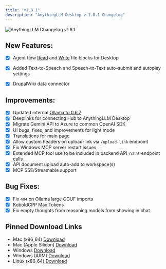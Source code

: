 ```yaml
---
title: "v1.8.1"
description: "AnythingLLM Desktop v.1.8.1 Changelog"
---
```



<style global jsx>{`
  img {
    aspect-ratio: 16/9;
    object-fit: fit;
    border-radius: 20px;
  }
`}</style>

<Image
  src="/images/product/changelog/header-image.png"
  height={1080}
  width={1920}
  quality={100}
  alt="AnythingLLM Changelog v1.8.1"
/>

## New Features:

- [x] Agent flow [Read](/agent-flows/blocks/read-file) and [Write](/agent-flows/blocks/write-file) file blocks for Desktop
- [x] Added Text-to-Speech and Speech-to-Text auto-submit and autoplay settings
- [x] DrupalWiki data connector


## Improvements:

- [x] Updated internal [Ollama to 0.6.7](https://github.com/ollama/ollama/releases/tag/v0.6.7)
- [x] Deeplinks for connecting Hub to AnythingLLM Desktop
- [x] Migrate Gemini API to Azure to common OpenAI SDK
- [x] UI bugs, fixes, and improvements for light mode
- [x] Translations for main page
- [x] Allow custom headers on upload-link via `/upload-link` endpoint
- [x] Fix Windows MCP server restart issues
- [x] Extended MCP tool use to be included in backend API `/chat` endpoint calls
- [x] API document upload auto-add to workspace(s)
- [x] MCP SSE/Streamable support

## Bug Fixes:

- [x] Fix `404` on Ollama large GGUF imports
- [x] KoboldCPP Max Tokens
- [x] Fix empty thoughts from reasoning models from showing in chat

## Pinned Download Links

- Mac (x86_64) [Download](https://cdn.anythingllm.com/legacy/1.8.1/AnythingLLMDesktop.dmg)
- Mac (Apple Silicon) [Download](https://cdn.anythingllm.com/legacy/1.8.1/AnythingLLMDesktop-Silicon.dmg)
- Windows [Download](https://cdn.anythingllm.com/legacy/1.8.1/AnythingLLMDesktop.exe)
- Windows (ARM) [Download](https://cdn.anythingllm.com/legacy/1.8.1/AnythingLLMDesktop-Arm64.exe)
- Linux (x86_64) [Download](https://cdn.anythingllm.com/legacy/1.8.1/AnythingLLMDesktop.AppImage)